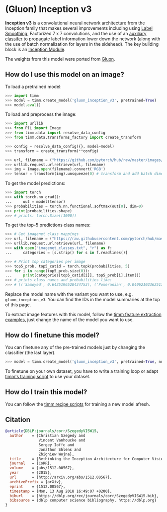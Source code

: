 # (Gluon) Inception v3

**Inception v3** is a convolutional neural network architecture from the Inception family that makes several improvements including using [Label Smoothing](https://paperswithcode.com/method/label-smoothing), Factorized 7 x 7 convolutions, and the use of an [auxiliary classifer](https://paperswithcode.com/method/auxiliary-classifier) to propagate label information lower down the network (along with the use of batch normalization for layers in the sidehead). The key building block is an [Inception Module](https://paperswithcode.com/method/inception-v3-module).

The weights from this model were ported from [Gluon](https://cv.gluon.ai/model_zoo/classification.html).

## How do I use this model on an image?

To load a pretrained model:

```py
>>> import timm
>>> model = timm.create_model('gluon_inception_v3', pretrained=True)
>>> model.eval()
```

To load and preprocess the image:

```py 
>>> import urllib
>>> from PIL import Image
>>> from timm.data import resolve_data_config
>>> from timm.data.transforms_factory import create_transform

>>> config = resolve_data_config({}, model=model)
>>> transform = create_transform(**config)

>>> url, filename = ("https://github.com/pytorch/hub/raw/master/images/dog.jpg", "dog.jpg")
>>> urllib.request.urlretrieve(url, filename)
>>> img = Image.open(filename).convert('RGB')
>>> tensor = transform(img).unsqueeze(0) # transform and add batch dimension
```

To get the model predictions:

```py
>>> import torch
>>> with torch.no_grad():
...     out = model(tensor)
>>> probabilities = torch.nn.functional.softmax(out[0], dim=0)
>>> print(probabilities.shape)
>>> # prints: torch.Size([1000])
```

To get the top-5 predictions class names:

```py
>>> # Get imagenet class mappings
>>> url, filename = ("https://raw.githubusercontent.com/pytorch/hub/master/imagenet_classes.txt", "imagenet_classes.txt")
>>> urllib.request.urlretrieve(url, filename) 
>>> with open("imagenet_classes.txt", "r") as f:
...     categories = [s.strip() for s in f.readlines()]

>>> # Print top categories per image
>>> top5_prob, top5_catid = torch.topk(probabilities, 5)
>>> for i in range(top5_prob.size(0)):
...     print(categories[top5_catid[i]], top5_prob[i].item())
>>> # prints class names and probabilities like:
>>> # [('Samoyed', 0.6425196528434753), ('Pomeranian', 0.04062102362513542), ('keeshond', 0.03186424449086189), ('white wolf', 0.01739676296710968), ('Eskimo dog', 0.011717947199940681)]
```

Replace the model name with the variant you want to use, e.g. `gluon_inception_v3`. You can find the IDs in the model summaries at the top of this page.

To extract image features with this model, follow the [timm feature extraction examples](https://rwightman.github.io/pytorch-image-models/feature_extraction/), just change the name of the model you want to use.

## How do I finetune this model?

You can finetune any of the pre-trained models just by changing the classifier (the last layer).

```py
>>> model = timm.create_model('gluon_inception_v3', pretrained=True, num_classes=NUM_FINETUNE_CLASSES)
```
To finetune on your own dataset, you have to write a training loop or adapt [timm's training
script](https://github.com/rwightman/pytorch-image-models/blob/master/train.py) to use your dataset.

## How do I train this model?

You can follow the [timm recipe scripts](scripts) for training a new model afresh.

## Citation

```BibTeX
@article{DBLP:journals/corr/SzegedyVISW15,
  author    = {Christian Szegedy and
               Vincent Vanhoucke and
               Sergey Ioffe and
               Jonathon Shlens and
               Zbigniew Wojna},
  title     = {Rethinking the Inception Architecture for Computer Vision},
  journal   = {CoRR},
  volume    = {abs/1512.00567},
  year      = {2015},
  url       = {http://arxiv.org/abs/1512.00567},
  archivePrefix = {arXiv},
  eprint    = {1512.00567},
  timestamp = {Mon, 13 Aug 2018 16:49:07 +0200},
  biburl    = {https://dblp.org/rec/journals/corr/SzegedyVISW15.bib},
  bibsource = {dblp computer science bibliography, https://dblp.org}
}
```

<!--
Type: model-index
Collections:
- Name: Gloun Inception v3
  Paper:
    Title: Rethinking the Inception Architecture for Computer Vision
    URL: https://paperswithcode.com/paper/rethinking-the-inception-architecture-for
Models:
- Name: gluon_inception_v3
  In Collection: Gloun Inception v3
  Metadata:
    FLOPs: 7352418880
    Parameters: 23830000
    File Size: 95567055
    Architecture:
    - 1x1 Convolution
    - Auxiliary Classifier
    - Average Pooling
    - Average Pooling
    - Batch Normalization
    - Convolution
    - Dense Connections
    - Dropout
    - Inception-v3 Module
    - Max Pooling
    - ReLU
    - Softmax
    Tasks:
    - Image Classification
    Training Data:
    - ImageNet
    ID: gluon_inception_v3
    Crop Pct: '0.875'
    Image Size: '299'
    Interpolation: bicubic
  Code: https://github.com/rwightman/pytorch-image-models/blob/d8e69206be253892b2956341fea09fdebfaae4e3/timm/models/inception_v3.py#L464
  Weights: https://github.com/rwightman/pytorch-image-models/releases/download/v0.1-weights/gluon_inception_v3-9f746940.pth
  Results:
  - Task: Image Classification
    Dataset: ImageNet
    Metrics:
      Top 1 Accuracy: 78.8%
      Top 5 Accuracy: 94.38%
-->